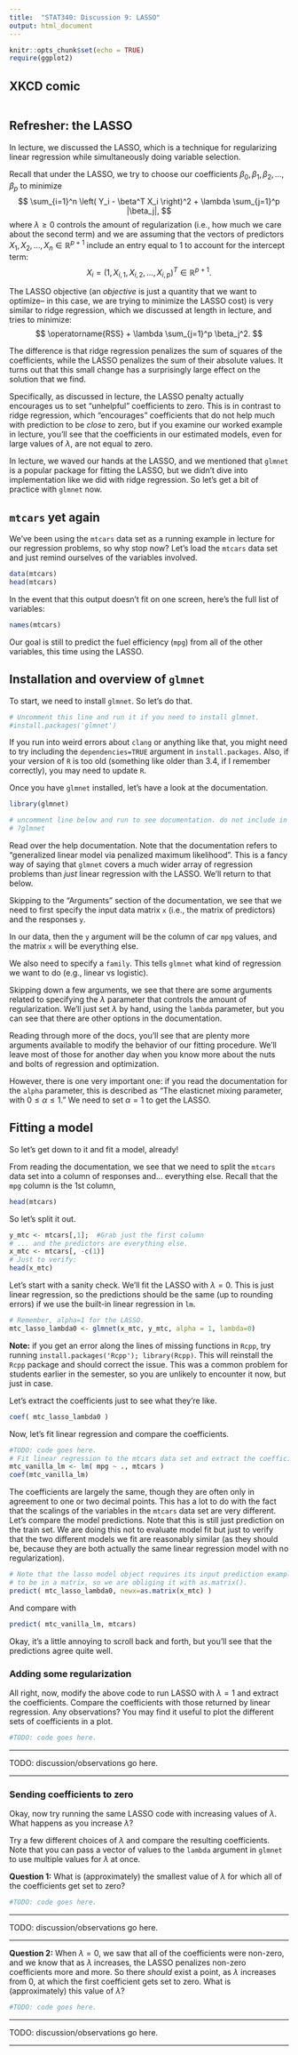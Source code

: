 ---
title:  "STAT340: Discussion 9: LASSO"
output: html_document
---

```{r setup, include=FALSE}
knitr::opts_chunk$set(echo = TRUE)
require(ggplot2)
```

## XKCD comic

<center><a href="https://xkcd.com/1838/"><img id="comic" src="https://imgs.xkcd.com/comics/machine_learning.png" title=""></a></center>

## Refresher: the LASSO

In lecture, we discussed the LASSO, which is a technique for regularizing linear regression while simultaneously doing variable selection.

Recall that under the LASSO, we try to choose our coefficients $\beta_0,\beta_1,\beta_2,\dots,\beta_p$ to minimize
$$
\sum_{i=1}^n \left( Y_i - \beta^T X_i \right)^2 + \lambda \sum_{j=1}^p |\beta_j|,
$$
where $\lambda \ge 0$ controls the amount of regularization (i.e., how much we care about the second term) and we are assuming that the vectors of predictors $X_1,X_2,\dots,X_n \in \mathbb{R}^{p+1}$ include an entry equal to 1 to account for the intercept term:
$$
X_i = \left( 1, X_{i,1}, X_{i,2}, \dots, X_{i,p} \right)^T \in \mathbb{R}^{p+1}.
$$

The LASSO objective (an *objective* is just a quantity that we want to optimize-- in this case, we are trying to minimize the LASSO cost) is very similar to ridge regression, which we discussed at length in lecture, and tries to minimize:
$$
  \operatorname{RSS} + \lambda \sum_{j=1}^p \beta_j^2.
$$

The difference is that ridge regression penalizes the sum of squares of the coefficients, while the LASSO penalizes the sum of their absolute values.
It turns out that this small change has a surprisingly large effect on the solution that we find.

Specifically, as discussed in lecture, the LASSO penalty actually encourages us to set "unhelpful" coefficients to zero.
This is in contrast to ridge regression, which "encourages" coefficients that do not help much with prediction to be *close* to zero, but if you examine our worked example in lecture, you'll see that the coefficients in our estimated models, even for large values of $\lambda$, are not equal to zero.

In lecture, we waved our hands at the LASSO, and we mentioned that `glmnet` is a popular package for fitting the LASSO, but we didn't dive into implementation like we did with ridge regression.
So let's get a bit of practice with `glmnet` now.

## `mtcars` yet again

We've been using the `mtcars` data set as a running example in lecture for our regression problems, so why stop now?
Let's load the `mtcars` data set and just remind ourselves of the variables involved.

```{r}
data(mtcars)
head(mtcars)
```

In the event that this output doesn't fit on one screen, here's the full list of variables:
```{r}
names(mtcars)
```

Our goal is still to predict the fuel efficiency (`mpg`) from all of the other variables, this time using the LASSO.

## Installation and overview of `glmnet`

To start, we need to install `glmnet`. So let's do that.
```{r}
# Uncomment this line and run it if you need to install glmnet.
#install.packages('glmnet')
```

If you run into weird errors about `clang` or anything like that, you might need to try including the `dependencies=TRUE` argument in `install.packages`.
Also, if your version of `R` is too old (something like older than 3.4, if I remember correctly), you may need to update `R`.

Once you have `glmnet` installed, let's have a look at the documentation.

```{r}
library(glmnet)

# uncomment line below and run to see documentation. do not include in knitted document.
# ?glmnet
```

Read over the help documentation.
Note that the documentation refers to "generalized linear model via penalized maximum likelihood".
This is a fancy way of saying that `glmnet` covers a much wider array of regression problems than *just* linear regression with the LASSO.
We'll return to that below.

Skipping to the "Arguments" section of the documentation, we see that we need to first specify the input data matrix `x` (i.e., the matrix of predictors) and the responses `y`.

In our data, then the `y` argument will be the column of car `mpg` values, and the matrix `x` will be everything else.

We also need to specify a `family`.
This tells `glmnet` what kind of regression we want to do (e.g., linear vs logistic).

Skipping down a few arguments, we see that there are some arguments related to specifying the $\lambda$ parameter that controls the amount of regularization.
We'll just set $\lambda$ by hand, using the `lambda` parameter, but you can see that there are other options in the documentation.

Reading through more of the docs, you'll see that are plenty more arguments available to modify the behavior of our fitting procedure.
We'll leave most of those for another day when you know more about the nuts and bolts of regression and optimization.

However, there is one very important one: if you read the documentation for the `alpha` parameter, this is described as "The elasticnet mixing parameter, with $0 \le \alpha \le 1$."
We need to set $\alpha = 1$ to get the LASSO.

## Fitting a model

So let's get down to it and fit a model, already!

From reading the documentation, we see that we need to split the `mtcars` data set into a column of responses and... everything else.
Recall that the `mpg` column is the 1st column,
```{r}
head(mtcars)
```
So let's split it out.
```{r}
y_mtc <- mtcars[,1];  #Grab just the first column
# ... and the predictors are everything else.
x_mtc <- mtcars[, -c(1)]
# Just to verify:
head(x_mtc)
```
Let's start with a sanity check. We'll fit the LASSO with $\lambda=0$.
This is just linear regression, so the predictions should be the same (up to rounding errors) if we use the built-in linear regression in `lm`.

```{r}
# Remember, alpha=1 for the LASSO.
mtc_lasso_lambda0 <- glmnet(x_mtc, y_mtc, alpha = 1, lambda=0)
```

__Note:__ if you get an error along the lines of missing functions in `Rcpp`, try running `install.packages('Rcpp'); library(Rcpp)`.
This will reinstall the `Rcpp` package and should correct the issue.
This was a common problem for students earlier in the semester, so you are unlikely to encounter it now, but just in case.

Let's extract the coefficients just to see what they're like.
```{r}
coef( mtc_lasso_lambda0 )
```

Now, let's fit linear regression and compare the coefficients.
```{r}
#TODO: code goes here.
# Fit linear regression to the mtcars data set and extract the coefficients.
mtc_vanilla_lm <- lm( mpg ~ ., mtcars )
coef(mtc_vanilla_lm)
```

The coefficients are largely the same, though they are often only in agreement to one or two decimal points.
This has a lot to do with the fact that the scalings of the variables in the `mtcars` data set are very different.
Let's compare the model predictions.
Note that this is still just prediction on the train set.
We are doing this not to evaluate model fit but just to verify that the two different models we fit are reasonably similar (as they should be, because they are both actually the same linear regression model with no regularization).
```{r}
# Note that the lasso model object requires its input prediction examples
# to be in a matrix, so we are obliging it with as.matrix().
predict( mtc_lasso_lambda0, newx=as.matrix(x_mtc) )
```
And compare with
```{r}
predict( mtc_vanilla_lm, mtcars)
```


Okay, it's a little annoying to scroll back and forth, but you'll see that the predictions agree quite well.

### Adding some regularization

All right, now, modify the above code to run LASSO with $\lambda=1$ and extract the coefficients.
Compare the coefficients with those returned by linear regression.
Any observations?
You may find it useful to plot the different sets of coefficients in a plot.

```{r}
#TODO: code goes here.
```

***

TODO: discussion/observations go here.

***

### Sending coefficients to zero

Okay, now try running the same LASSO code with increasing values of $\lambda$.
What happens as you increase $\lambda$?

Try a few different choices of $\lambda$ and compare the resulting coefficients.
Note that you can pass a vector of values to the `lambda` argument in `glmnet` to use multiple values for $\lambda$ at once.

__Question 1:__ What is (approximately) the smallest value of $\lambda$ for which all of the coefficients get set to zero?

```{r}
#TODO: code goes here.
```

***

TODO: discussion/observations go here.

***

__Question 2:__ When $\lambda = 0$, we saw that all of the coefficients were non-zero, and we know that as $\lambda$ increases, the LASSO penalizes non-zero coefficients more and more.
So there *should* exist a point, as $\lambda$ increases from $0$, at which the first coefficient gets set to zero.
What is (approximately) this value of $\lambda$?

```{r}
#TODO: code goes here.
```

***

TODO: discussion/observations go here.

***
